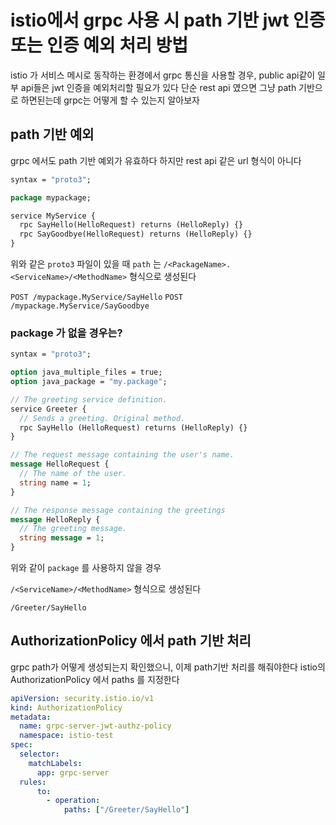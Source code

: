 # istio에서 grpc 사용 시 path 기반 jwt 인증 또는 인증 예외 처리 방법

istio 가 서비스 메시로 동작하는 환경에서 grpc 통신을 사용할 경우, public api같이 일부 api들은 jwt 인증을 예외처리할 필요가 있다
단순 rest api 였으면 그냥 path 기반으로 하면된는데 grpc는 어떻게 할 수 있는지 알아보자

## path 기반 예외

grpc 에서도 path 기반 예외가 유효하다
하지만 rest api 같은 url 형식이 아니다

```proto
syntax = "proto3";

package mypackage;

service MyService {
  rpc SayHello(HelloRequest) returns (HelloReply) {}
  rpc SayGoodbye(HelloRequest) returns (HelloReply) {}
}
```

위와 같은 `proto3` 파일이 있을 때 `path` 는 `/<PackageName>.<ServiceName>/<MethodName>` 형식으로 생성된다

`POST /mypackage.MyService/SayHello` 
`POST /mypackage.MyService/SayGoodbye`


### package 가 없을 경우는?

```proto
syntax = "proto3";

option java_multiple_files = true;
option java_package = "my.package";

// The greeting service definition.
service Greeter {
  // Sends a greeting. Original method.
  rpc SayHello (HelloRequest) returns (HelloReply) {}
}

// The request message containing the user's name.
message HelloRequest {
  // The name of the user.
  string name = 1;
}

// The response message containing the greetings
message HelloReply {
  // The greeting message.
  string message = 1;
}
```

위와 같이 `package` 를 사용하지 않을 경우

`/<ServiceName>/<MethodName>` 형식으로 생성된다

`/Greeter/SayHello`

## AuthorizationPolicy 에서 path 기반 처리

grpc path가 어떻게 생성되는지 확인했으니, 이제 path기반 처리를 해줘야한다
istio의 AuthorizationPolicy 에서 paths 를 지정한다

```yaml filename="authorization-policy.yaml"
apiVersion: security.istio.io/v1
kind: AuthorizationPolicy
metadata:
  name: grpc-server-jwt-authz-policy
  namespace: istio-test
spec:
  selector:
    matchLabels:
      app: grpc-server
  rules:
      to:
        - operation:
            paths: ["/Greeter/SayHello"]
```

## 









